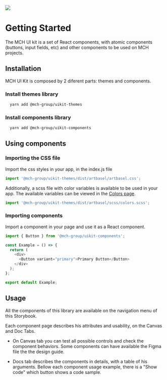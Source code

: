 <!--- GettingStarted.stories.mdx --->


<Meta title="Introduction/Getting Started" />

<img src="/artbasel_design.png" />

# Getting Started

The MCH UI kit is a set of React components, with atomic components (buttons, input fields, etc) and other components to be used on MCH projects.

## Installation

MCH UI Kit is composed by 2 diferent parts: themes and components.

### Install themes library

```bash
  yarn add @mch-group/uikit-themes
```

### Install components library

```bash
  yarn add @mch-group/uikit-components
```

## Using components

### Importing the CSS file

Import the css styles in your app, in the index.js file

```javascript
import '@mch-group/uikit-themes/dist/artbasel/artbasel.css';
```

Additionally, a scss file with color variables is available to be used in your app. The available variables can be viewed in the <a href="/story/basic-colors--colors">Colors page</a>.

```javascript
import '@mch-group/uikit-themes/dist/artbasel/scss/colors.scss';
```

### Importing components

Import a component in your page and use it as a React component.

```javascript
import { Button } from '@mch-group/uikit-components';

const Example = () => {
  return (
    <div>
      <Button variant="primary">Primary Button</Button>
    </div>
  );
};

export default Example;
```

## Usage

All the components of this library are available on the navigation menu of this Storybook.

Each component page describes his attributes and usability, on the Canvas and Doc Tabs.

- On Canvas tab you can test all possible controls and check the component behaviors. Some components can have available the Figma file the the design guide.

- Docs tab describes the components in details, with a table of his arguments. Bellow each component usage example, there is a "Show code" which button shows a code sample.

<VersionInfo />
